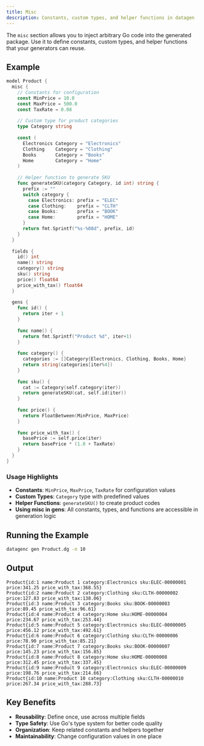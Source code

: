 ```yaml
---
title: Misc
description: Constants, custom types, and helper functions in datagen
---
```


The `misc` section allows you to inject arbitrary Go code into the generated package. Use it to define constants, custom types, and helper functions that your generators can reuse.

## Example

```go title="Product.dg"
model Product {
  misc {
    // Constants for configuration
    const MinPrice = 10.0
    const MaxPrice = 500.0
    const TaxRate = 0.08
    
    // Custom type for product categories
    type Category string
    
    const (
      Electronics Category = "Electronics"
      Clothing    Category = "Clothing"
      Books       Category = "Books"
      Home        Category = "Home"
    )
    
    // Helper function to generate SKU
    func generateSKU(category Category, id int) string {
      prefix := ""
      switch category {
        case Electronics: prefix = "ELEC"
        case Clothing:    prefix = "CLTH"
        case Books:       prefix = "BOOK"
        case Home:        prefix = "HOME"
      }
      return fmt.Sprintf("%s-%08d", prefix, id)
    }
  }
  
  fields {
    id() int
    name() string
    category() string
    sku() string
    price() float64
    price_with_tax() float64
  }
  
  gens {
    func id() {
      return iter + 1
    }
    
    func name() {
      return fmt.Sprintf("Product %d", iter+1)
    }
    
    func category() {
      categories := []Category{Electronics, Clothing, Books, Home}
      return string(categories[iter%4])
    }
    
    func sku() {
      cat := Category(self.category(iter))
      return generateSKU(cat, self.id(iter))
    }
    
    func price() {
      return FloatBetween(MinPrice, MaxPrice)
    }
    
    func price_with_tax() {
      basePrice := self.price(iter)
      return basePrice * (1.0 + TaxRate)
    }
  }
}
```

### Usage Highlights

- **Constants**: `MinPrice`, `MaxPrice`, `TaxRate` for configuration values
- **Custom Types**: `Category` type with predefined values
- **Helper Functions**: `generateSKU()` to create product codes
- **Using misc in gens**: All constants, types, and functions are accessible in generation logic

## Running the Example

```bash
datagenc gen Product.dg -n 10
```

## Output

```shell
Product{id:1 name:Product 1 category:Electronics sku:ELEC-00000001 price:341.25 price_with_tax:368.55}
Product{id:2 name:Product 2 category:Clothing sku:CLTH-00000002 price:127.83 price_with_tax:138.06}
Product{id:3 name:Product 3 category:Books sku:BOOK-00000003 price:89.45 price_with_tax:96.61}
Product{id:4 name:Product 4 category:Home sku:HOME-00000004 price:234.67 price_with_tax:253.44}
Product{id:5 name:Product 5 category:Electronics sku:ELEC-00000005 price:456.12 price_with_tax:492.61}
Product{id:6 name:Product 6 category:Clothing sku:CLTH-00000006 price:78.90 price_with_tax:85.21}
Product{id:7 name:Product 7 category:Books sku:BOOK-00000007 price:145.23 price_with_tax:156.85}
Product{id:8 name:Product 8 category:Home sku:HOME-00000008 price:312.45 price_with_tax:337.45}
Product{id:9 name:Product 9 category:Electronics sku:ELEC-00000009 price:198.76 price_with_tax:214.66}
Product{id:10 name:Product 10 category:Clothing sku:CLTH-00000010 price:267.34 price_with_tax:288.73}
```

## Key Benefits

- **Reusability**: Define once, use across multiple fields
- **Type Safety**: Use Go's type system for better code quality
- **Organization**: Keep related constants and helpers together
- **Maintainability**: Change configuration values in one place
